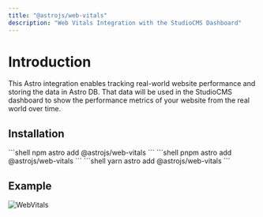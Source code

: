 ```yaml
---
title: "@astrojs/web-vitals"
description: "Web Vitals Integration with the StudioCMS Dashboard"
---
```



# Introduction

This Astro integration enables tracking real-world website performance and storing the data in Astro DB. That data will be used in the StudioCMS dashboard to show the performance metrics of your website from the real world over time.

## Installation

<PackageManagerTabs>
  <Fragment slot="npm">
  ```shell
  npm astro add @astrojs/web-vitals
  ```
  </Fragment>
  <Fragment slot="pnpm">
  ```shell
  pnpm astro add @astrojs/web-vitals
  ```
  </Fragment>
  <Fragment slot="yarn">
  ```shell
  yarn astro add @astrojs/web-vitals
  ```
  </Fragment>
</PackageManagerTabs>

## Example

![WebVitals](/src/assets/WebVitalsIntegration.png)